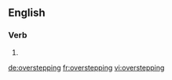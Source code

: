 ==English==

===Verb===
{{head|en|present participle}}

# {{present participle of|overstep|lang=en}}

[[de:overstepping]]
[[fr:overstepping]]
[[vi:overstepping]]